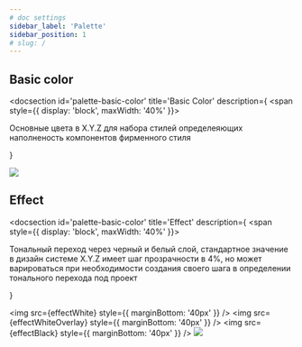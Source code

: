 ```yaml
---
# doc settings
sidebar_label: 'Palette'
sidebar_position: 1
# slug: /
---
```




<docheader
  title='Palette'
  description='Раздел включает в себя, набор системных компонентов, используемыхдля построения базовых компонентов дизайн-системы. Отношения между цветами и их свойствами для создания масштабируемой основы для цвета.'
  designer='Олег Астахов'
  developer='Кирилл Артуров'
  version='1.0'
  status='Work in progress'
  json='JSON'
  sass='SASS'
  bitbucketLink='https://google.com'
  figmaLink='https://google.com'
  jiraLink='https://google.com'
  headerImagepath={palletteImage}
/>

## Basic color

<docsection
  id='palette-basic-color'
  title='Basic Color'
  description={
    <span style={{ display: 'block', maxWidth: '40%' }}>
      <p>Основные цвета в X.Y.Z для набора стилей определеяющих наполненость компонентов фирменного стиля</p>
    </span>
  }
>
  <img src={basicColor} />
</docsection>

## Effect

<docsection
  id='palette-basic-color'
  title='Effect'
  description={
    <span style={{ display: 'block', maxWidth: '40%' }}>
      <p>
        Тональный переход через черный и белый слой, cтандартное значение в дизайн системе X.Y.Z имеет шаг прозрачности
        в 4%, но может варироваться при необходимости создания своего шага в определении тонального перехода под проект
      </p>
    </span>
  }
>
  <img src={effectWhite} style={{ marginBottom: '40px' }} />
  <img src={effectWhiteOverlay} style={{ marginBottom: '40px' }} />
  <img src={effectBlack} style={{ marginBottom: '40px' }} />
  <img src={effectBlackOverlay} />
</docsection>

